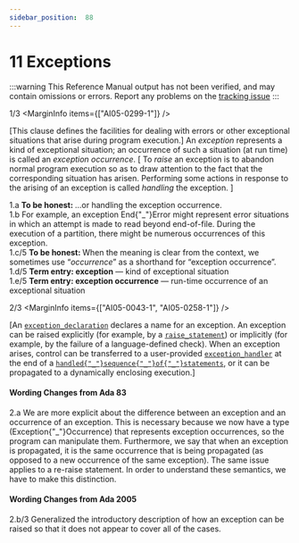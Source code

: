 ```yaml
---
sidebar_position:  88
---
```


# 11 Exceptions

:::warning
This Reference Manual output has not been verified,
and may contain omissions or errors.
Report any problems on the [tracking issue](https://github.com/ada-lang-io/ada-lang-io/issues/20)
:::


<MarginText>1/3</MarginText>
<MarginInfo items={["AI05-0299-1"]} />
<p>[This clause defines the facilities for dealing with errors or other exceptional situations that arise during program execution.] An <em>exception</em> represents a kind of exceptional situation; an occurrence of such a situation (at run time) is called an <em>exception occurrence</em>. [ To <em>raise</em> an exception is to abandon normal program execution so as to draw attention to the fact that the corresponding situation has arisen. Performing some actions in response to the arising of an exception is called <em>handling</em> the exception. ]<br /></p>

<AnnotatedOnly>
<MarginText>1.a</MarginText>
<Admonition type="aarm" aarm="note">
<strong>To be honest: </strong>...or handling the exception occurrence. <br />
</Admonition>
</AnnotatedOnly>

<AnnotatedOnly>
<MarginText>1.b</MarginText>
<Admonition type="aarm" aarm="ramification">
<strong></strong>For example, an exception End{"_"}Error might represent error situations in which an attempt is made to read beyond end-of-file. During the execution of a partition, there might be numerous occurrences of this exception. <br />
</Admonition>
</AnnotatedOnly>

<AnnotatedOnly>
<MarginText>1.c/5</MarginText>
<MarginInfo items={["AI12-0426-1"]} />
<Admonition type="aarm" aarm="note">
<strong>To be honest: </strong>When the meaning is clear from the context, we sometimes use &ldquo;<em>occurrence</em>&rdquo; as a shorthand for &ldquo;exception occurrence&rdquo;. <br />
</Admonition>
</AnnotatedOnly>

<AnnotatedOnly>
<MarginText>1.d/5</MarginText>
<Admonition type="aarm" aarm="note">
<strong>Term entry: </strong><strong>exception</strong> &mdash; kind of exceptional situation<br />
</Admonition>
</AnnotatedOnly>

<AnnotatedOnly>
<MarginText>1.e/5</MarginText>
<Admonition type="aarm" aarm="note">
<strong>Term entry: </strong><strong>exception occurrence</strong> &mdash; run-time occurrence of an exceptional situation<br />
</Admonition>
</AnnotatedOnly>

<MarginText>2/3</MarginText>
<MarginInfo items={["AI05-0043-1", "AI05-0258-1"]} />
<p>[An <code><a href="../AA-11/AA-11.1#S0303">exception_declaration</a></code> declares a name for an exception. An exception can be raised explicitly (for example, by a <code><a href="../AA-11/AA-11.3#S0308">raise_statement</a></code>) or implicitly (for example, by the failure of a language-defined check). When an exception arises, control can be transferred to a user-provided <code><a href="../AA-11/AA-11.2#S0305">exception_handler</a></code> at the end of a <code><a href="../AA-11/AA-11.2#S0304">handled{"_"}sequence{"_"}of{"_"}statements</a></code>, or it can be propagated to a dynamically enclosing execution.] <br /></p>

<AnnotatedOnly>

#### Wording Changes from Ada 83

</AnnotatedOnly>
<AnnotatedOnly>
<MarginText>2.a</MarginText>
<Admonition type="aarm" aarm="note">
We are more explicit about the difference between an exception and an occurrence of an exception. This is necessary because we now have a type (Exception{"_"}Occurrence) that represents exception occurrences, so the program can manipulate them. Furthermore, we say that when an exception is propagated, it is the same occurrence that is being propagated (as opposed to a new occurrence of the same exception). The same issue applies to a re-raise statement. In order to understand these semantics, we have to make this distinction. <br />
</Admonition>
</AnnotatedOnly>

<AnnotatedOnly>

#### Wording Changes from Ada 2005

</AnnotatedOnly>
<AnnotatedOnly>
<MarginText>2.b/3</MarginText>
<MarginInfo items={["AI05-0043-1"]} />
<Admonition type="aarm" aarm="correction">
<strong></strong> Generalized the introductory description of how an exception can be raised so that it does not appear to cover all of the cases. <br />
</Admonition>
</AnnotatedOnly>

